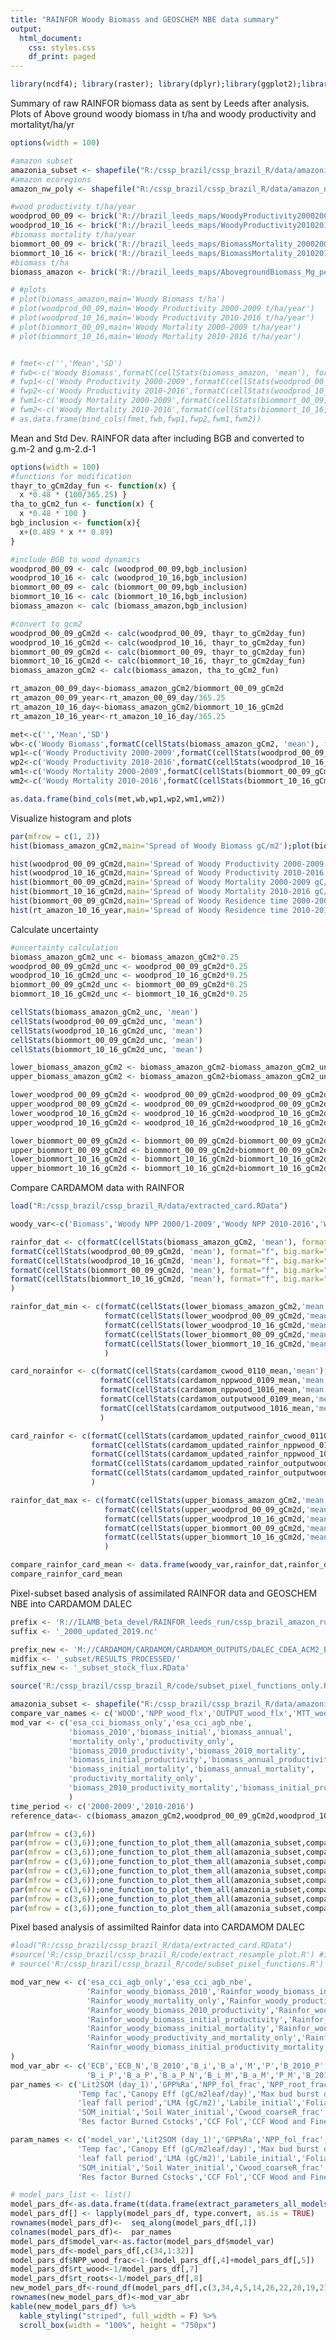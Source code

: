 ```yaml
---
title: "RAINFOR Woody Biomass and GEOSCHEM NBE data summary"
output:
  html_document:
    css: styles.css
    df_print: paged
---
```

<style type="text/css">
.main-container {
  max-width: 2500px;
  margin-left: auto;
  margin-right: auto;
}
</style>
```r
library(ncdf4); library(raster); library(dplyr);library(ggplot2);library(ggpubr);library(quantreg);library(ggpp);library(rgeos);library(ggpmisc);library(rgdal);library(Metrics);library(kableExtra)

```

Summary of raw RAINFOR biomass data as sent by Leeds after analysis. Plots of Above ground woody biomass in t/ha and woody productivity and mortalityt/ha/yr
```r
options(width = 100)

#amazon subset
amazonia_subset <- shapefile("R:/cssp_brazil/cssp_brazil_R/data/amazonia_subset.shp")
#amazon ecoregions
amazon_nw_poly <- shapefile("R:/cssp_brazil/cssp_brazil_R/data/amazon_nw.shp");amazon_sw_poly <- shapefile("R:/cssp_brazil/cssp_brazil_R/data/amazon_sw.shp");amazon_ec_poly <- shapefile("R:/cssp_brazil/cssp_brazil_R/data/amazon_ec.shp");amazon_bs_poly <- shapefile("R:/cssp_brazil/cssp_brazil_R/data/amazon_bs.shp");amazon_gs_poly <- shapefile("R:/cssp_brazil/cssp_brazil_R/data/amazon_gs.shp")

#wood productivity t/ha/year
woodprod_00_09 <- brick('R://brazil_leeds_maps/WoodyProductivity20002009_Mg_perHa_perYear_111km.tif')
woodprod_10_16 <- brick('R://brazil_leeds_maps/WoodyProductivity20102016_Mg_perHa_perYear_111km.tif')
#biomass mortality t/ha/year
biommort_00_09 <- brick('R://brazil_leeds_maps/BiomassMortality_20002009_Mg_perHa_perYear_111km.tif')
biommort_10_16 <- brick('R://brazil_leeds_maps/BiomassMortality_20102016_Mg_perHa_perYear_111km.tif')
#biomass t/ha
biomass_amazon <- brick('R://brazil_leeds_maps/AbovegroundBiomass_Mg_perHa_111km.tif')

# #plots
# plot(biomass_amazon,main='Woody Biomass t/ha')
# plot(woodprod_00_09,main='Woody Productivity 2000-2009 t/ha/year')
# plot(woodprod_10_16,main='Woody Productivity 2010-2016 t/ha/year')
# plot(biommort_00_09,main='Woody Mortality 2000-2009 t/ha/year')
# plot(biommort_10_16,main='Woody Mortality 2010-2016 t/ha/year')


# fmet<-c('','Mean','SD')
# fwb<-c('Woody Biomass',formatC(cellStats(biomass_amazon, 'mean'), format="f", big.mark=",", digits=0),formatC(cellStats(biomass_amazon, 'sd'), format="f", big.mark=",", digits=0))
# fwp1<-c('Woody Productivity 2000-2009',formatC(cellStats(woodprod_00_09, 'mean'), format="f", big.mark=",", digits=2),formatC(cellStats(woodprod_00_09, 'sd'), format="f", digits=2))
# fwp2<-c('Woody Productivity 2010-2016',formatC(cellStats(woodprod_10_16, 'mean'), format="f", big.mark=",", digits=2),formatC(cellStats(woodprod_10_16, 'sd'), format="f", digits=2))
# fwm1<-c('Woody Mortality 2000-2009',formatC(cellStats(biommort_00_09, 'mean'), format="f", big.mark=",", digits=2),formatC(cellStats(biommort_00_09, 'sd'), format="f", digits=2))
# fwm2<-c('Woody Mortality 2010-2016',formatC(cellStats(biommort_10_16, 'mean'), format="f", big.mark=",", digits=2),formatC(cellStats(biommort_10_16, 'sd'), format="f", digits=2))
# as.data.frame(bind_cols(fmet,fwb,fwp1,fwp2,fwm1,fwm2))


```

Mean and Std Dev. RAINFOR data after including BGB and converted to g.m-2 and g.m-2.d-1 
```r
options(width = 100)
#functions for modification
thayr_to_gCm2day_fun <- function(x) {
  x *0.48 * (100/365.25) }
tha_to_gCm2_fun <- function(x) {
  x *0.48 * 100 }
bgb_inclusion <- function(x){
  x+(0.489 * x ** 0.89)
}

#include BGB to wood dynamics
woodprod_00_09 <- calc (woodprod_00_09,bgb_inclusion)
woodprod_10_16 <- calc (woodprod_10_16,bgb_inclusion)
biommort_00_09 <- calc (biommort_00_09,bgb_inclusion)
biommort_10_16 <- calc (biommort_10_16,bgb_inclusion)
biomass_amazon <- calc (biomass_amazon,bgb_inclusion)

#convert to gcm2
woodprod_00_09_gCm2d <- calc(woodprod_00_09, thayr_to_gCm2day_fun)
woodprod_10_16_gCm2d <- calc(woodprod_10_16, thayr_to_gCm2day_fun)
biommort_00_09_gCm2d <- calc(biommort_00_09, thayr_to_gCm2day_fun)
biommort_10_16_gCm2d <- calc(biommort_10_16, thayr_to_gCm2day_fun)
biomass_amazon_gCm2 <- calc(biomass_amazon, tha_to_gCm2_fun)

rt_amazon_00_09_day<-biomass_amazon_gCm2/biommort_00_09_gCm2d
rt_amazon_00_09_year<-rt_amazon_00_09_day/365.25
rt_amazon_10_16_day<-biomass_amazon_gCm2/biommort_10_16_gCm2d
rt_amazon_10_16_year<-rt_amazon_10_16_day/365.25

met<-c('','Mean','SD')
wb<-c('Woody Biomass',formatC(cellStats(biomass_amazon_gCm2, 'mean'), format="f", big.mark=",", digits=0),formatC(cellStats(biomass_amazon_gCm2, 'sd'), format="f", big.mark=",", digits=0))
wp1<-c('Woody Productivity 2000-2009',formatC(cellStats(woodprod_00_09_gCm2d, 'mean'), format="f", big.mark=",", digits=2),formatC(cellStats(woodprod_00_09_gCm2d, 'sd'), format="f", digits=2))
wp2<-c('Woody Productivity 2010-2016',formatC(cellStats(woodprod_10_16_gCm2d, 'mean'), format="f", big.mark=",", digits=2),formatC(cellStats(woodprod_10_16_gCm2d, 'sd'), format="f", digits=2))
wm1<-c('Woody Mortality 2000-2009',formatC(cellStats(biommort_00_09_gCm2d, 'mean'), format="f", big.mark=",", digits=2),formatC(cellStats(biommort_00_09_gCm2d, 'sd'), format="f", digits=2))
wm2<-c('Woody Mortality 2010-2016',formatC(cellStats(biommort_10_16_gCm2d, 'mean'), format="f", big.mark=",", digits=2),formatC(cellStats(biommort_10_16_gCm2d, 'sd'), format="f", digits=2))

as.data.frame(bind_cols(met,wb,wp1,wp2,wm1,wm2))
```

Visualize histogram and plots
```r
par(mfrow = c(1, 2))
hist(biomass_amazon_gCm2,main='Spread of Woody Biomass gC/m2');plot(biomass_amazon_gCm2,main='Woody Biomass gC/m2');plot(amazon_nw_poly,add=T);plot(amazon_sw_poly,add=T);plot(amazon_ec_poly,add=T);plot(amazon_bs_poly,add=T);plot(amazon_gs_poly,add=T);plot(amazonia_subset,add=T)

hist(woodprod_00_09_gCm2d,main='Spread of Woody Productivity 2000-2009 gC/m2/day');plot(woodprod_00_09_gCm2d,main='Woody Productivity 2000-2009 gC/m2/day');plot(amazon_nw_poly,add=T);plot(amazon_sw_poly,add=T);plot(amazon_ec_poly,add=T);plot(amazon_bs_poly,add=T);plot(amazon_gs_poly,add=T);plot(amazonia_subset,add=T)
hist(woodprod_10_16_gCm2d,main='Spread of Woody Productivity 2010-2016 gC/m2/day');plot(woodprod_10_16_gCm2d,main='Woody Productivity 2010-2016 gC/m2/day');plot(amazon_nw_poly,add=T);plot(amazon_sw_poly,add=T);plot(amazon_ec_poly,add=T);plot(amazon_bs_poly,add=T);plot(amazon_gs_poly,add=T);plot(amazonia_subset,add=T)
hist(biommort_00_09_gCm2d,main='Spread of Woody Mortality 2000-2009 gC/m2/day');plot(biommort_00_09_gCm2d,main='Woody Mortality 2000-2009 gC/m2/day');plot(amazon_nw_poly,add=T);plot(amazon_sw_poly,add=T);plot(amazon_ec_poly,add=T);plot(amazon_bs_poly,add=T);plot(amazon_gs_poly,add=T);plot(amazonia_subset,add=T)
hist(biommort_10_16_gCm2d,main='Spread of Woody Mortality 2010-2016 gC/m2/day');plot(biommort_10_16_gCm2d,main='Woody Mortality 2010-2016 gC/m2/day');plot(amazon_nw_poly,add=T);plot(amazon_sw_poly,add=T);plot(amazon_ec_poly,add=T);plot(amazon_bs_poly,add=T);plot(amazon_gs_poly,add=T);plot(amazonia_subset,add=T)
hist(biommort_00_09_gCm2d,main='Spread of Woody Residence time 2000-2009 years');plot(rt_amazon_00_09_year,main='Woody Residence Time 2000-2009 years');plot(amazon_nw_poly,add=T);plot(amazon_sw_poly,add=T);plot(amazon_ec_poly,add=T);plot(amazon_bs_poly,add=T);plot(amazon_gs_poly,add=T);plot(amazonia_subset,add=T)
hist(rt_amazon_10_16_year,main='Spread of Woody Residence time 2010-2016 years');plot(rt_amazon_10_16_year,main='Woody Residence Time 2010-2016 years');plot(amazon_nw_poly,add=T);plot(amazon_sw_poly,add=T);plot(amazon_ec_poly,add=T);plot(amazon_bs_poly,add=T);plot(amazon_gs_poly,add=T);plot(amazonia_subset,add=T)

```

Calculate uncertainty 
```r
#uncertainty calculation
biomass_amazon_gCm2_unc <- biomass_amazon_gCm2*0.25
woodprod_00_09_gCm2d_unc <- woodprod_00_09_gCm2d*0.25
woodprod_10_16_gCm2d_unc <- woodprod_10_16_gCm2d*0.25
biommort_00_09_gCm2d_unc <- biommort_00_09_gCm2d*0.25
biommort_10_16_gCm2d_unc <- biommort_10_16_gCm2d*0.25

cellStats(biomass_amazon_gCm2_unc, 'mean')
cellStats(woodprod_00_09_gCm2d_unc, 'mean')
cellStats(woodprod_10_16_gCm2d_unc, 'mean')
cellStats(biommort_00_09_gCm2d_unc, 'mean')
cellStats(biommort_10_16_gCm2d_unc, 'mean')

lower_biomass_amazon_gCm2 <- biomass_amazon_gCm2-biomass_amazon_gCm2_unc
upper_biomass_amazon_gCm2 <- biomass_amazon_gCm2+biomass_amazon_gCm2_unc

lower_woodprod_00_09_gCm2d <- woodprod_00_09_gCm2d-woodprod_00_09_gCm2d_unc
upper_woodprod_00_09_gCm2d <- woodprod_00_09_gCm2d+woodprod_00_09_gCm2d_unc
lower_woodprod_10_16_gCm2d <- woodprod_10_16_gCm2d-woodprod_10_16_gCm2d_unc
upper_woodprod_10_16_gCm2d <- woodprod_10_16_gCm2d+woodprod_10_16_gCm2d_unc

lower_biommort_00_09_gCm2d <- biommort_00_09_gCm2d-biommort_00_09_gCm2d_unc
upper_biommort_00_09_gCm2d <- biommort_00_09_gCm2d+biommort_00_09_gCm2d_unc
lower_biommort_10_16_gCm2d <- biommort_10_16_gCm2d-biommort_10_16_gCm2d_unc
upper_biommort_10_16_gCm2d <- biommort_10_16_gCm2d+biommort_10_16_gCm2d_unc


```

Compare CARDAMOM data with RAINFOR 
```r
load("R:/cssp_brazil/cssp_brazil_R/data/extracted_card.RData")

woody_var<-c('Biomass','Woody NPP 2000/1-2009','Woody NPP 2010-2016','Woody Mortality 2000/1-2009','Woody Mortality 2010-2016')

rainfor_dat <- c(formatC(cellStats(biomass_amazon_gCm2, 'mean'), format="f", big.mark=",", digits=0),
formatC(cellStats(woodprod_00_09_gCm2d, 'mean'), format="f", big.mark=",", digits=2),
formatC(cellStats(woodprod_10_16_gCm2d, 'mean'), format="f", big.mark=",", digits=2),
formatC(cellStats(biommort_00_09_gCm2d, 'mean'), format="f", big.mark=",", digits=2),
formatC(cellStats(biommort_10_16_gCm2d, 'mean'), format="f", big.mark=",", digits=2)
)

rainfor_dat_min <- c(formatC(cellStats(lower_biomass_amazon_gCm2,'mean'), format="f", big.mark=",", digits=0),
                     formatC(cellStats(lower_woodprod_00_09_gCm2d,'mean'), format="f", big.mark=",", digits=2),
                     formatC(cellStats(lower_woodprod_10_16_gCm2d,'mean'), format="f", big.mark=",", digits=2),
                     formatC(cellStats(lower_biommort_00_09_gCm2d,'mean'), format="f", big.mark=",", digits=2),
                     formatC(cellStats(lower_biommort_10_16_gCm2d,'mean'), format="f", big.mark=",", digits=2)
                     )

card_norainfor <- c(formatC(cellStats(cardamom_cwood_0110_mean,'mean'), format="f", big.mark=",", digits=0),
                    formatC(cellStats(cardamom_nppwood_0109_mean,'mean'), format="f", digits=2),
                    formatC(cellStats(cardamom_nppwood_1016_mean,'mean'), format="f", digits=2),
                    formatC(cellStats(cardamom_outputwood_0109_mean,'mean'), format="f", digits=2),
                    formatC(cellStats(cardamom_outputwood_1016_mean,'mean'), format="f", digits=2)
                    )

card_rainfor <- c(formatC(cellStats(cardamom_updated_rainfor_cwood_0110_mean,'mean'), format="f", big.mark=",", digits=0),
                  formatC(cellStats(cardamom_updated_rainfor_nppwood_0110_mean,'mean'), format="f", digits=2),
                  formatC(cellStats(cardamom_updated_rainfor_nppwood_1016_mean,'mean'), format="f", digits=2),
                  formatC(cellStats(cardamom_updated_rainfor_outputwood_0110_mean,'mean'), format="f", digits=2),
                  formatC(cellStats(cardamom_updated_rainfor_outputwood_1016_mean,'mean'), format="f", digits=2)
                  )

rainfor_dat_max <- c(formatC(cellStats(upper_biomass_amazon_gCm2,'mean'), format="f", big.mark=",", digits=0),
                     formatC(cellStats(upper_woodprod_00_09_gCm2d,'mean'), format="f", big.mark=",", digits=2),
                     formatC(cellStats(upper_woodprod_10_16_gCm2d,'mean'), format="f", big.mark=",", digits=2),
                     formatC(cellStats(upper_biommort_00_09_gCm2d,'mean'), format="f", big.mark=",", digits=2),
                     formatC(cellStats(upper_biommort_10_16_gCm2d,'mean'), format="f", big.mark=",", digits=2)
                     )

compare_rainfor_card_mean <- data.frame(woody_var,rainfor_dat,rainfor_dat_min,card_norainfor, card_rainfor,rainfor_dat_max)
compare_rainfor_card_mean
```

Pixel-subset based analysis of assimilated RAINFOR data and GEOSCHEM NBE into CARDAMOM DALEC
```r
prefix <- 'R://ILAMB_beta_devel/RAINFOR_leeds_run/cssp_brazil_amazon_run/DATA/benchmark/Amazon_subset_'
suffix <- '_2000_updated_2019.nc'

prefix_new <- 'M://CARDAMOM/CARDAMOM/CARDAMOM_OUTPUTS/DALEC_CDEA_ACM2_BUCKET_MHMCMC/'
midfix <- '_subset/RESULTS_PROCESSED/'
suffix_new <- '_subset_stock_flux.RData'

source('R:/cssp_brazil/cssp_brazil_R/code/subset_pixel_functions_only.R') #imports plotting codes

amazonia_subset <- shapefile("R:/cssp_brazil/cssp_brazil_R/data/amazonia_subset.shp")
compare_var_names <- c('WOOD','NPP_wood_flx','OUTPUT_wood_flx','MTT_wood')
mod_var <- c('esa_cci_biomass_only','esa_cci_agb_nbe',
             'biomass_2010','biomass_initial','biomass_annual',
             'mortality_only','productivity_only',
             'biomass_2010_productivity','biomass_2010_mortality',
             'biomass_initial_productivity','biomass_annual_productivity','biomass_annual_productivity_nbe',
             'biomass_initial_mortality','biomass_annual_mortality',
             'productivity_mortality_only',
             'biomass_2010_productivity_mortality','biomass_initial_productivity_mortality','biomass_annual_productivity_mortality'
             )
time_period <- c('2000-2009','2010-2016')
reference_data<- c(biomass_amazon_gCm2,woodprod_00_09_gCm2d,woodprod_10_16_gCm2d,biommort_00_09_gCm2d,biommort_10_16_gCm2d,rt_amazon_00_09_year,rt_amazon_10_16_year)

par(mfrow = c(3,6))
par(mfrow = c(3,6));one_function_to_plot_them_all(amazonia_subset,compare_var_names[1],mod_var,reference_data,time_period[1])
par(mfrow = c(3,6));one_function_to_plot_them_all(amazonia_subset,compare_var_names[1],mod_var,reference_data,time_period[2])
par(mfrow = c(3,6));one_function_to_plot_them_all(amazonia_subset,compare_var_names[2],mod_var,reference_data,time_period[1])
par(mfrow = c(3,6));one_function_to_plot_them_all(amazonia_subset,compare_var_names[2],mod_var,reference_data,time_period[2])
par(mfrow = c(3,6));one_function_to_plot_them_all(amazonia_subset,compare_var_names[3],mod_var,reference_data,time_period[1])
par(mfrow = c(3,6));one_function_to_plot_them_all(amazonia_subset,compare_var_names[3],mod_var,reference_data,time_period[2])
par(mfrow = c(3,6));one_function_to_plot_them_all(amazonia_subset,compare_var_names[4],mod_var,reference_data,time_period[1])
par(mfrow = c(3,6));one_function_to_plot_them_all(amazonia_subset,compare_var_names[4],mod_var,reference_data,time_period[2])

```

Pixel based analysis of assimilted Rainfor data into CARDAMOM DALEC
```r
#load("R:/cssp_brazil/cssp_brazil_R/data/extracted_card.RData")
#source('R:/cssp_brazil/cssp_brazil_R/code/extract_resample_plot.R') #imports plotting codes
# source('R:/cssp_brazil/cssp_brazil_R/code/subset_pixel_functions.R') #imports plotting codes

mod_var_new <- c('esa_cci_agb_only','esa_cci_agb_nbe',
                 'Rainfor_woody_biomass_2010','Rainfor_woody_biomass_initial','Rainfor_woody_biomass_annual',
                 'Rainfor_woody_mortality_only','Rainfor_woody_productivity_only',
                 'Rainfor_woody_biomass_2010_productivity','Rainfor_woody_biomass_2010_and_mortality',
                 'Rainfor_woody_biomass_initial_productivity','Rainfor_woody_biomass_annual_productivity','Rainfor_woody_biomass_annual_productivity_nbe',
                 'Rainfor_woody_biomass_initial_mortality','Rainfor_woody_biomass_annual_mortality',
                 'Rainfor_woody_productivity_and_mortality_only','Rainfor_woody_biomass_2010_productivity_mortality',
                 'Rainfor_woody_biomass_initial_productivity_mortality','Rainfor_woody_biomass_annual_productivity_mortality'
)
mod_var_abr <- c('ECB','ECB_N','B_2010','B_i','B_a','M','P','B_2010_P','B_2010_M',
                 'B_i_P','B_a_P','B_a_P_N','B_i_M','B_a_M','P_M','B_2010_P_M','B_i_P_M','B_a_P_M')
par_names <- c('Lit2SOM (day_1)','GPP%Ra','NPP_fol_frac','NPP_root_frac','Leaf lifespan','TO Wood','TO Roots','Mineralise Lit','SOM2Rh',
               'Temp fac','Canopy Eff (gC/m2leaf/day)','Max bud burst day','NPP_lab_frac','Labile_release_period','max leaf fall',
               'leaf fall period','LMA (gC/m2)','Labile_initial','Foliar_initial','Roots_initial','Wood_initial','Lit_initial',
               'SOM_initial','Soil Water_initial','Cwood_coarseR_frac','CoarseR Biomass 50% Max Depth','Max Root Depth',
               'Res factor Burned Cstocks','CCF Fol','CCF Wood and FineR','CCF Soil','CCF Fol and FineR Lit','unknown','model_var')

param_names <- c('model_var','Lit2SOM (day_1)','GPP%Ra','NPP_fol_frac','NPP_root_frac','Leaf lifespan','TO Wood','TO Roots','Mineralise Lit','SOM2Rh',
               'Temp fac','Canopy Eff (gC/m2leaf/day)','Max bud burst day','NPP_lab_frac','Labile_release_period','max leaf fall',
               'leaf fall period','LMA (gC/m2)','Labile_initial','Foliar_initial','Roots_initial','Wood_initial','Lit_initial',
               'SOM_initial','Soil Water_initial','Cwood_coarseR_frac','CoarseR Biomass 50% Max Depth','Max Root Depth',
               'Res factor Burned Cstocks','CCF Fol','CCF Wood and FineR','CCF Soil','CCF Fol and FineR Lit')

# model_pars_list <- list()
model_pars_df<-as.data.frame(t(data.frame(extract_parameters_all_models(mod_var_new,mod_var_abr))), stringsAsFactors = FALSE)
model_pars_df[] <- lapply(model_pars_df, type.convert, as.is = TRUE)
rownames(model_pars_df)<-  seq_along(model_pars_df[,1])
colnames(model_pars_df)<-  par_names
model_pars_df$model_var<-as.factor(model_pars_df$model_var)
model_pars_df<-model_pars_df[,c(34,1:32)]
model_pars_df$NPP_wood_frac<-1-(model_pars_df[,4]+model_pars_df[,5])
model_pars_df$rt_wood<-1/model_pars_df[,7]
model_pars_df$rt_roots<-1/model_pars_df[,8]
new_model_pars_df<-round_df(model_pars_df[,c(3,34,4,5,14,26,22,20,19,21,23,24,35,36)], 3)
rownames(new_model_pars_df)<-mod_var_abr
kable(new_model_pars_df) %>%
  kable_styling("striped", full_width = F) %>%
  scroll_box(width = "100%", height = "750px")
```
